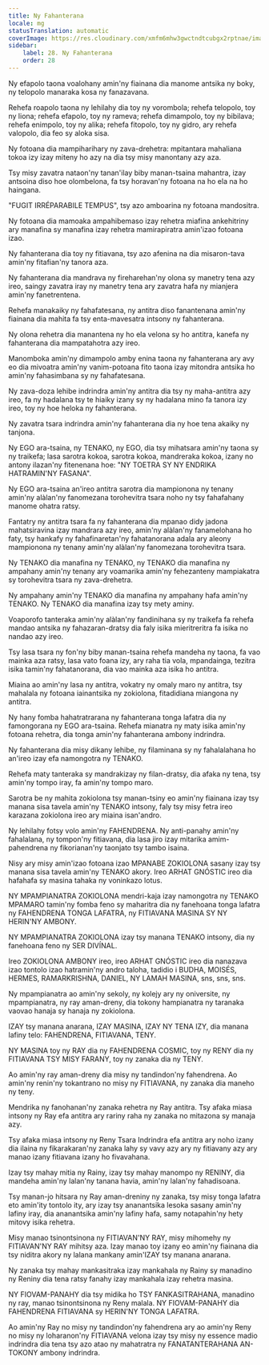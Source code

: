 ```yaml
---
title: Ny Fahanterana
locale: mg
statusTranslation: automatic
coverImage: https://res.cloudinary.com/xmfm6mhw3gwctndtcubgx2rptnae/image/upload/v1740337243/small_cover_educacion_fundamental_a051170f1c.webp
sidebar:
    label: 28. Ny Fahanterana
    order: 28
---
```

Ny efapolo taona voalohany amin'ny fiainana dia manome antsika ny boky, ny telopolo manaraka kosa ny fanazavana.

Rehefa roapolo taona ny lehilahy dia toy ny vorombola; rehefa telopolo, toy ny liona; rehefa efapolo, toy ny rameva; rehefa dimampolo, toy ny bibilava; rehefa enimpolo, toy ny alika; rehefa fitopolo, toy ny gidro, ary rehefa valopolo, dia feo sy aloka sisa.

Ny fotoana dia mampiharihary ny zava-drehetra: mpitantara mahaliana tokoa izy izay miteny ho azy na dia tsy misy manontany azy aza.

Tsy misy zavatra nataon'ny tanan'ilay biby manan-tsaina mahantra, izay antsoina diso hoe olombelona, ​​fa tsy horavan'ny fotoana na ho ela na ho haingana.

"FUGIT IRRÉPARABILE TEMPUS", tsy azo amboarina ny fotoana mandositra.

Ny fotoana dia mamoaka ampahibemaso izay rehetra miafina ankehitriny ary manafina sy manafina izay rehetra mamirapiratra amin'izao fotoana izao.

Ny fahanterana dia toy ny fitiavana, tsy azo afenina na dia misaron-tava amin'ny fitafian'ny tanora aza.

Ny fahanterana dia mandrava ny fireharehan'ny olona sy manetry tena azy ireo, saingy zavatra iray ny manetry tena ary zavatra hafa ny mianjera amin'ny fanetrentena.

Rehefa manakaiky ny fahafatesana, ny antitra diso fanantenana amin'ny fiainana dia mahita fa tsy enta-mavesatra intsony ny fahanterana.

Ny olona rehetra dia manantena ny ho ela velona sy ho antitra, kanefa ny fahanterana dia mampatahotra azy ireo.

Manomboka amin'ny dimampolo amby enina taona ny fahanterana ary avy eo dia mivoatra amin'ny vanim-potoana fito taona izay mitondra antsika ho amin'ny fahasimbana sy ny fahafatesana.

Ny zava-doza lehibe indrindra amin'ny antitra dia tsy ny maha-antitra azy ireo, fa ny hadalana tsy te hiaiky izany sy ny hadalana mino fa tanora izy ireo, toy ny hoe heloka ny fahanterana.

Ny zavatra tsara indrindra amin'ny fahanterana dia ny hoe tena akaiky ny tanjona.

Ny EGO ara-tsaina, ny TENAKO, ny EGO, dia tsy mihatsara amin'ny taona sy ny traikefa; lasa sarotra kokoa, sarotra kokoa, mandreraka kokoa, izany no antony ilazan'ny fitenenana hoe: "NY TOETRA SY NY ENDRIKA HATRAMIN'NY FASANA".

Ny EGO ara-tsaina an'ireo antitra sarotra dia mampionona ny tenany amin'ny alàlan'ny fanomezana torohevitra tsara noho ny tsy fahafahany manome ohatra ratsy.

Fantatry ny antitra tsara fa ny fahanterana dia mpanao didy jadona mahatsiravina izay mandrara azy ireo, amin'ny alàlan'ny fanamelohana ho faty, tsy hankafy ny fahafinaretan'ny fahatanorana adala ary aleony mampionona ny tenany amin'ny alàlan'ny fanomezana torohevitra tsara.

Ny TENAKO dia manafina ny TENAKO, ny TENAKO dia manafina ny ampahany amin'ny tenany ary voamarika amin'ny fehezanteny mampiakatra sy torohevitra tsara ny zava-drehetra.

Ny ampahany amin'ny TENAKO dia manafina ny ampahany hafa amin'ny TENAKO. Ny TENAKO dia manafina izay tsy mety aminy.

Voaporofo tanteraka amin'ny alàlan'ny fandinihana sy ny traikefa fa rehefa mandao antsika ny fahazaran-dratsy dia faly isika mieritreritra fa isika no nandao azy ireo.

Tsy lasa tsara ny fon'ny biby manan-tsaina rehefa mandeha ny taona, fa vao mainka aza ratsy, lasa vato foana izy, ary raha tia vola, mpandainga, tezitra isika tamin'ny fahatanorana, dia vao mainka aza isika ho antitra.

Miaina ao amin'ny lasa ny antitra, vokatry ny omaly maro ny antitra, tsy mahalala ny fotoana iainantsika ny zokiolona, fitadidiana miangona ny antitra.

Ny hany fomba hahatratrarana ny fahanterana tonga lafatra dia ny famongorana ny EGO ara-tsaina. Rehefa mianatra ny maty isika amin'ny fotoana rehetra, dia tonga amin'ny fahanterana ambony indrindra.

Ny fahanterana dia misy dikany lehibe, ny filaminana sy ny fahalalahana ho an'ireo izay efa namongotra ny TENAKO.

Rehefa maty tanteraka sy mandrakizay ny filan-dratsy, dia afaka ny tena, tsy amin'ny tompo iray, fa amin'ny tompo maro.

Sarotra be ny mahita zokiolona tsy manan-tsiny eo amin'ny fiainana izay tsy manana sisa tavela amin'ny TENAKO intsony, faly tsy misy fetra ireo karazana zokiolona ireo ary miaina isan'andro.

Ny lehilahy fotsy volo amin'ny FAHENDRENA. Ny anti-panahy amin'ny fahalalana, ny tompon'ny fitiavana, dia lasa jiro izay mitarika amim-pahendrena ny fikorianan'ny taonjato tsy tambo isaina.

Nisy ary misy amin'izao fotoana izao MPANABE ZOKIOLONA sasany izay tsy manana sisa tavela amin'ny TENAKO akory. Ireo ARHAT GNÓSTIC ireo dia hafahafa sy masina tahaka ny voninkazo lotus.

NY MPAMPIANATRA ZOKIOLONA mendri-kaja izay namongotra ny TENAKO MPAMARO tamin'ny fomba feno sy maharitra dia ny fanehoana tonga lafatra ny FAHENDRENA TONGA LAFATRA, ny FITIAVANA MASINA SY NY HERIN'NY AMBONY.

NY MPAMPIANATRA ZOKIOLONA izay tsy manana TENAKO intsony, dia ny fanehoana feno ny SER DIVÍNAL.

Ireo ZOKIOLONA AMBONY ireo, ireo ARHAT GNÓSTIC ireo dia nanazava izao tontolo izao hatramin'ny andro taloha, tadidio i BUDHA, MOISÉS, HERMES, RAMARKRISHNA, DANIEL, NY LAMAH MASINA, sns, sns, sns.

Ny mpampianatra ao amin'ny sekoly, ny kolejy ary ny oniversite, ny mpampianatra, ny ray aman-dreny, dia tokony hampianatra ny taranaka vaovao hanaja sy hanaja ny zokiolona.

IZAY tsy manana anarana, IZAY MASINA, IZAY NY TENA IZY, dia manana lafiny telo: FAHENDRENA, FITIAVANA, TENY.

NY MASINA toy ny RAY dia ny FAHENDRENA COSMIC, toy ny RENY dia ny FITIAVANA TSY MISY FARANY, toy ny zanaka dia ny TENY.

Ao amin'ny ray aman-dreny dia misy ny tandindon'ny fahendrena. Ao amin'ny renin'ny tokantrano no misy ny FITIAVANA, ny zanaka dia maneho ny teny.

Mendrika ny fanohanan'ny zanaka rehetra ny Ray antitra. Tsy afaka miasa intsony ny Ray efa antitra ary rariny raha ny zanaka no mitazona sy manaja azy.

Tsy afaka miasa intsony ny Reny Tsara Indrindra efa antitra ary noho izany dia ilaina ny fikarakaran'ny zanaka lahy sy vavy azy ary ny fitiavany azy ary manao izany fitiavana izany ho fivavahana.

Izay tsy mahay mitia ny Rainy, izay tsy mahay manompo ny RENINY, dia mandeha amin'ny lalan'ny tanana havia, amin'ny lalan'ny fahadisoana.

Tsy manan-jo hitsara ny Ray aman-dreniny ny zanaka, tsy misy tonga lafatra eto amin'ity tontolo ity, ary izay tsy ananantsika lesoka sasany amin'ny lafiny iray, dia ananantsika amin'ny lafiny hafa, samy notapahin'ny hety mitovy isika rehetra.

Misy manao tsinontsinona ny FITIAVAN'NY RAY, misy mihomehy ny FITIAVAN'NY RAY mihitsy aza. Izay manao toy izany eo amin'ny fiainana dia tsy niditra akory ny lalana mankany amin'IZAY tsy manana anarana.

Ny zanaka tsy mahay mankasitraka izay mankahala ny Rainy sy manadino ny Reniny dia tena ratsy fanahy izay mankahala izay rehetra masina.

NY FIOVAM-PANAHY dia tsy midika ho TSY FANKASITRAHANA, manadino ny ray, manao tsinontsinona ny Reny malala. NY FIOVAM-PANAHY dia FAHENDRENA FITIAVANA sy HERIN'NY TONGA LAFATRA.

Ao amin'ny Ray no misy ny tandindon'ny fahendrena ary ao amin'ny Reny no misy ny loharanon'ny FITIAVANA velona izay tsy misy ny essence madio indrindra dia tena tsy azo atao ny mahatratra ny FANATANTERAHANA AN-TOKONY ambony indrindra.

